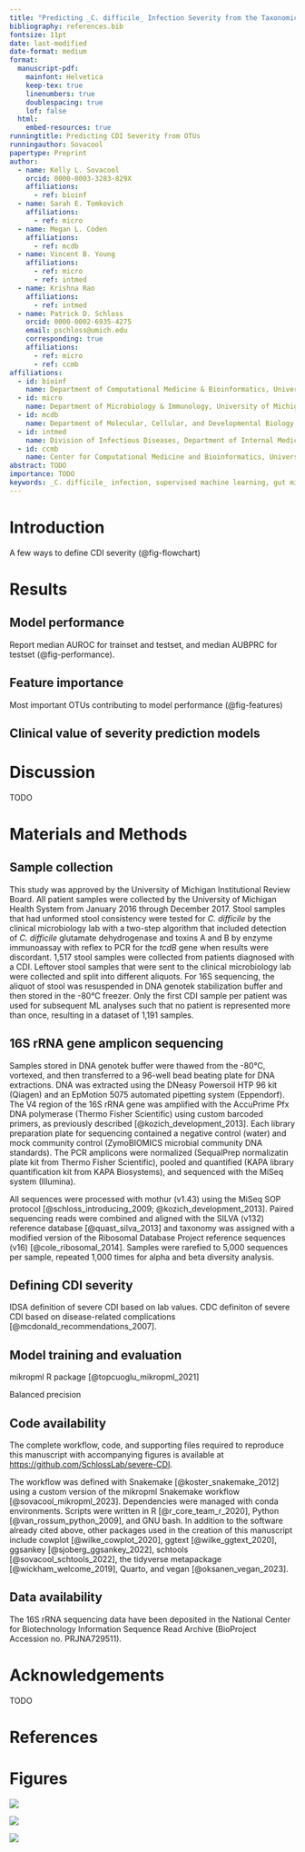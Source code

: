 ```yaml
---
title: "Predicting _C. difficile_ Infection Severity from the Taxonomic Composition of the Gut Microbiome"
bibliography: references.bib
fontsize: 11pt
date: last-modified
date-format: medium
format:
  manuscript-pdf:
    mainfont: Helvetica
    keep-tex: true
    linenumbers: true
    doublespacing: true
    lof: false
  html:
    embed-resources: true
runningtitle: Predicting CDI Severity from OTUs
runningauthor: Sovacool
papertype: Preprint
author:
  - name: Kelly L. Sovacool
    orcid: 0000-0003-3283-829X
    affiliations:
      - ref: bioinf
  - name: Sarah E. Tomkovich
    affiliations:
      - ref: micro
  - name: Megan L. Coden
    affiliations:
      - ref: mcdb
  - name: Vincent B. Young
    affiliations:
      - ref: micro
      - ref: intmed
  - name: Krishna Rao
    affiliations:
      - ref: intmed
  - name: Patrick D. Schloss
    orcid: 0000-0002-6935-4275
    email: pschloss@umich.edu
    corresponding: true
    affiliations:
      - ref: micro
      - ref: ccmb
affiliations:
  - id: bioinf
    name: Department of Computational Medicine & Bioinformatics, University of Michigan
  - id: micro
    name: Department of Microbiology & Immunology, University of Michigan
  - id: mcdb
    name: Department of Molecular, Cellular, and Developmental Biology, University of Michigan
  - id: intmed
    name: Division of Infectious Diseases, Department of Internal Medicine, University of Michigan
  - id: ccmb
    name: Center for Computational Medicine and Bioinformatics, University of Michigan
abstract: TODO
importance: TODO
keywords: _C. difficile_ infection, supervised machine learning, gut microbiome, amplicion sequencing
---
```


# Introduction

A few ways to define CDI severity (@fig-flowchart)

# Results

## Model performance

Report median AUROC for trainset and testset, and median AUBPRC for testset (@fig-performance).

## Feature importance

Most important OTUs contributing to model performance (@fig-features)

## Clinical value of severity prediction models

# Discussion

TODO

# Materials and Methods

## Sample collection

This study was approved by the University of Michigan Institutional Review
Board. All patient samples were collected by the University of Michigan Health
System from January 2016 through December 2017.
Stool samples that had unformed stool consistency were tested for *C. difficile* by
the clinical microbiology lab with a two-step algorithm that included detection
of *C. difficile* glutamate dehydrogenase and toxins A and B by enzyme
immunoassay with reflex to PCR for the *tcdB* gene when results were discordant.
1,517 stool samples were collected from patients diagnosed with a CDI.
Leftover stool samples that were sent to the clinical microbiology lab were
collected and split into different aliquots.
For 16S sequencing, the aliquot of stool was resuspended in
DNA genotek stabilization buffer and then stored in the -80&deg;C freezer.
Only the first CDI sample per patient was used for subsequent ML analyses such
that no patient is represented more than once, resulting in a dataset of 1,191
samples.

## 16S rRNA gene amplicon sequencing

Samples stored in DNA genotek buffer were thawed from the -80&deg;C, vortexed,
and then transferred to a 96-well bead beating plate for DNA extractions.
DNA was extracted using the DNeasy
Powersoil HTP 96 kit (Qiagen) and an EpMotion 5075 automated pipetting system
(Eppendorf).
The V4 region of the 16S rRNA gene was amplified with the AccuPrime
Pfx DNA polymerase (Thermo Fisher Scientific) using custom barcoded primers, as
previously described [@kozich_development_2013].
Each library preparation plate for
sequencing contained a negative control (water) and mock community control
(ZymoBIOMICS microbial community DNA standards).
The PCR amplicons were
normalized (SequalPrep normalizatin plate kit from Thermo Fisher Scientific),
pooled and quantified (KAPA library quantification kit from KAPA Biosystems),
and sequenced with the MiSeq system (Illumina).

All sequences were processed with mothur (v1.43) using the MiSeq SOP protocol
[@schloss_introducing_2009; @kozich_development_2013].
Paired sequencing reads were combined and
aligned with the SILVA (v132) reference database [@quast_silva_2013] and taxonomy was
assigned with a modified version of the Ribosomal Database Project reference
sequences (v16) [@cole_ribosomal_2014].
Samples were rarefied to 5,000 sequences per sample, repeated 1,000
times for alpha and beta diversity analysis.

## Defining CDI severity

IDSA definition of severe CDI based on lab values.
CDC definiton of severe CDI based on disease-related complications [@mcdonald_recommendations_2007].

## Model training and evaluation

mikropml R package [@topcuoglu_mikropml_2021]

Balanced precision

## Code availability

The complete workflow, code, and supporting files required to reproduce this
manuscript with accompanying figures is available at
<https://github.com/SchlossLab/severe-CDI>.
<!-- TODO update GitHub URL once accepted to journal -->

The workflow was defined with Snakemake [@koster_snakemake_2012] using a custom
version of the mikropml Snakemake workflow [@sovacool_mikropml_2023].
Dependencies were managed with conda environments.
Scripts were written in R [@r_core_team_r_2020],
Python [@van_rossum_python_2009],
and GNU bash.
In addition to the software already cited above, other packages used in the
creation of this manuscript include
cowplot [@wilke_cowplot_2020],
ggtext [@wilke_ggtext_2020],
ggsankey [@sjoberg_ggsankey_2022],
schtools [@sovacool_schtools_2022],
the tidyverse metapackage [@wickham_welcome_2019],
Quarto, and
vegan [@oksanen_vegan_2023].

## Data availability

The 16S rRNA sequencing data have been deposited in the National Center for
Biotechnology Information Sequence Read Archive
(BioProject Accession no. PRJNA729511).

# Acknowledgements

TODO

# References {.unnumbered}

::: {#refs}
:::

# Figures

::: {#fig-flowchart fig-cap="**CDI severity definitions.**
A) Decision flow chart to define CDI cases as severe according to the Infectious Diseases Society of America (IDSA) based on lab values,
the occurence of complications due to any cause (All-cause),
and the occurence of disease-related complications confirmed as attributable to CDI with chart review (Attrib).
B) The proportion of severe CDI cases labelled according to each definition.
An additional 'Pragmatic' severity definition uses the Attributable definition when possible,
and falls back to the All-cause definition when chart review is not available.
"}
![](figures/flowchart_sankey.png)
:::

::: {#fig-performance fig-cap="**Performance of ML models.**
Area Under the Receiver-Operator Characteristic Curve (AUROC) for the testsets
and cross-validation folds of the trainsets,
and the Area Under the Balanced Precision-Recall Curve (AUPRC) for the testsets.
Left: models were trained on the full dataset, with different numbers of samples available for each severity definition.
Right: models were trained on the intersection of samples with all labels available for each definition.
"}
![](figures/ml-performance.png)
:::

::: {#fig-features fig-cap="**Feature importance.**
Feature importance via permutation test.
For each OTU, the order of samples was randomized in the test set 100 times and
the performance was re-calculated to estimate the permutation performance.
An OTU was considered important if the performance decreased when the OTU was
permuted in at least 80% of the models.
OTUs with a greater difference in AUROC (actual performance minus permutation performance)
are more important.
Left: models were trained on the full dataset, with different numbers of samples available for each severity definition.
Right: models were trained on the intersection of samples with all labels available for each definition.
"}
![](figures/feature-importance.png)
:::
